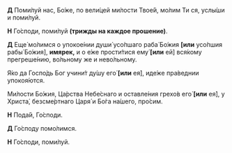 **Д** Поми́луй нас, Бо́же, по вели́цей ми́лости Твое́й, мо́лим Ти ся, услы́ши и поми́луй.

**Н** Го́споди, поми́луй **(трижды на каждое прошение)**.

**Д** Еще́ мо́лимся о упокое́нии души́ усо́пшаго раба́ Бо́жия **[или** усо́пшия рабы́ Бо́жия<R>]</R>, **имярек,** и о е́же прости́тися ему́ **[или** ей<R>]</R> вся́кому прегреше́нию, во́льному же и нево́льному.

Я́ко да Госпо́дь Бог учини́т ду́шу его́ **[или** ея́<R>]</R>, иде́же пра́веднии упокоя́ются.

Ми́лости Бо́жия, Ца́рства Небе́снаго и оставле́ния грехо́в его́ **[или** ея́<R>]</R>, у Христа́, безсме́ртнаго Царя́ и Бо́га на́шего, про́сим.

**Н** Пода́й, Го́споди.

**Д** Го́споду помо́лимся.

**Н** Го́споди, поми́луй.
